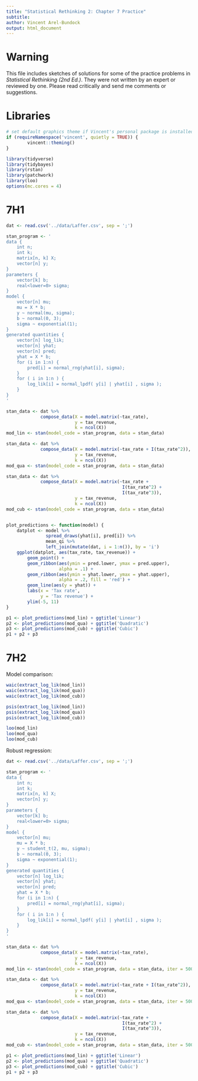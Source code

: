 ```yaml
---
title: "Statistical Rethinking 2: Chapter 7 Practice"
subtitle:
author: Vincent Arel-Bundock
output: html_document
---
```


# Warning

This file includes sketches of solutions for some of the practice problems in *Statistical Rethinking (2nd Ed.)*. They were not written by an expert or reviewed by one. Please read critically and send me comments or suggestions.

# Libraries

```r
# set default graphics theme if Vincent's personal package is installed
if (requireNamespace('vincent', quietly = TRUE)) {
        vincent::theming()
}
```

```r
library(tidyverse)
library(tidybayes)
library(rstan)
library(patchwork)
library(loo)
options(mc.cores = 4)
```

# 7H1

```r
dat <- read.csv('../data/Laffer.csv', sep = ';')

stan_program <- '
data {
    int n;
    int k;
    matrix[n, k] X;
    vector[n] y;
}
parameters {
    vector[k] b;
    real<lower=0> sigma;
}
model {
    vector[n] mu;
    mu = X * b;
    y ~ normal(mu, sigma);
    b ~ normal(0, 3);
    sigma ~ exponential(1);
}
generated quantities {
    vector[n] log_lik;
    vector[n] yhat;
    vector[n] pred;
    yhat = X * b;
    for (i in 1:n) {
        pred[i] = normal_rng(yhat[i], sigma);
    }
    for ( i in 1:n ) {
        log_lik[i] = normal_lpdf( y[i] | yhat[i] , sigma );
    }
}
'

stan_data <- dat %>%
             compose_data(X = model.matrix(~tax_rate),
                          y = tax_revenue,
                          k = ncol(X))
mod_lin <- stan(model_code = stan_program, data = stan_data)

stan_data <- dat %>%
             compose_data(X = model.matrix(~tax_rate + I(tax_rate^2)),
                          y = tax_revenue,
                          k = ncol(X))
mod_qua <- stan(model_code = stan_program, data = stan_data)

stan_data <- dat %>%
             compose_data(X = model.matrix(~tax_rate + 
                                            I(tax_rate^2) +
                                            I(tax_rate^3)),
                          y = tax_revenue,
                          k = ncol(X))
mod_cub <- stan(model_code = stan_program, data = stan_data)


plot_predictions <- function(model) {
    datplot <- model %>%
               spread_draws(yhat[i], pred[i]) %>%
               mean_qi %>%
               left_join(mutate(dat, i = 1:n()), by = 'i')
    ggplot(datplot, aes(tax_rate, tax_revenue)) +
        geom_point() +
        geom_ribbon(aes(ymin = pred.lower, ymax = pred.upper), 
                    alpha = .1) +
        geom_ribbon(aes(ymin = yhat.lower, ymax = yhat.upper), 
                    alpha = .2, fill = 'red') +
        geom_line(aes(y = yhat)) +
        labs(x = 'Tax rate',
             y = 'Tax revenue') +
        ylim(-5, 11)
}

p1 <- plot_predictions(mod_lin) + ggtitle('Linear')
p2 <- plot_predictions(mod_qua) + ggtitle('Quadratic')
p3 <- plot_predictions(mod_cub) + ggtitle('Cubic')
p1 + p2 + p3
```

# 7H2 

Model comparison:

```r
waic(extract_log_lik(mod_lin))
waic(extract_log_lik(mod_qua))
waic(extract_log_lik(mod_cub))

psis(extract_log_lik(mod_lin))
psis(extract_log_lik(mod_qua))
psis(extract_log_lik(mod_cub))

loo(mod_lin)
loo(mod_qua)
loo(mod_cub)
```

Robust regression:

```r
dat <- read.csv('../data/Laffer.csv', sep = ';')

stan_program <- '
data {
    int n;
    int k;
    matrix[n, k] X;
    vector[n] y;
}
parameters {
    vector[k] b;
    real<lower=0> sigma;
}
model {
    vector[n] mu;
    mu = X * b;
    y ~ student_t(2, mu, sigma);
    b ~ normal(0, 3);
    sigma ~ exponential(1);
}
generated quantities {
    vector[n] log_lik;
    vector[n] yhat;
    vector[n] pred;
    yhat = X * b;
    for (i in 1:n) {
        pred[i] = normal_rng(yhat[i], sigma);
    }
    for ( i in 1:n ) {
        log_lik[i] = normal_lpdf( y[i] | yhat[i] , sigma );
    }
}
'

stan_data <- dat %>%
             compose_data(X = model.matrix(~tax_rate),
                          y = tax_revenue,
                          k = ncol(X))
mod_lin <- stan(model_code = stan_program, data = stan_data, iter = 5000)

stan_data <- dat %>%
             compose_data(X = model.matrix(~tax_rate + I(tax_rate^2)),
                          y = tax_revenue,
                          k = ncol(X))
mod_qua <- stan(model_code = stan_program, data = stan_data, iter = 5000)

stan_data <- dat %>%
             compose_data(X = model.matrix(~tax_rate + 
                                            I(tax_rate^2) +
                                            I(tax_rate^3)),
                          y = tax_revenue,
                          k = ncol(X))
mod_cub <- stan(model_code = stan_program, data = stan_data, iter = 5000)

p1 <- plot_predictions(mod_lin) + ggtitle('Linear')
p2 <- plot_predictions(mod_qua) + ggtitle('Quadratic')
p3 <- plot_predictions(mod_cub) + ggtitle('Cubic')
p1 + p2 + p3
```
